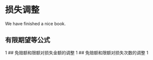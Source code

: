 # 损失调整 {#lossmodif}
We have finished a nice book.

## 有限期望等公式
1
## 免赔额和限额对损失金额的调整
1
## 免赔额和限额对损失次数的调整
1

